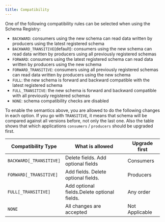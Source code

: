 ```yaml
---
title: Compatibility
---
```


One of the following compatibility rules can be selected when using the Schema Registry:

- `BACKWARD`: consumers using the new schema can read data written by producers using the latest registered schema
- `BACKWARD_TRANSITIVE`(default): consumers using the new schema can read data written by producers using all previously registered schemas
- `FORWARD`: consumers using the latest registered schema can read data written by producers using the new schema
- `FORWARD_TRANSITIVE`: consumers using all previously registered schemas can read data written by producers using the new schema
- `FULL`: the new schema is forward and backward compatible with the latest registered schema
- `FULL_TRANSITIVE`: the new schema is forward and backward compatible with all previously registered schemas
- `NONE`: schema compatibility checks are disabled

To enable the semantics above, you are allowed to do the following changes in each option.
If you go with `TRANSITIVE`, it means that schema will be compared against all versions before, 
not only the last one. 
Also the table shows that which applications `consumers` / `producers` should be upgraded first.

| Compatibility Type     | What is allowed                            | Upgrade first |
|------------------------|--------------------------------------------|---------------|
| `BACKWARD[_TRANSITIVE]`| Delete fields. Add optional fields         | Consumers     |
| `FORWARD[_TRANSITIVE]` | Add fields. Delete optional fields.        | Producers     |
| `FULL[_TRANSITIVE]`    | Add optional fields.Delete optional fields.| Any order     |
| `NONE`                 | All changes are accepted                   | Not Applicable|
